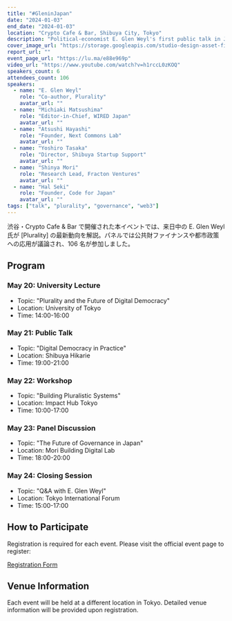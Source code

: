 ```yaml
---
title: "#GleninJapan"
date: "2024-01-03"
end_date: "2024-01-03"
location: "Crypto Cafe & Bar, Shibuya City, Tokyo"
description: "Political-economist E. Glen Weyl's first public talk in Japan.  A lightning-talk session and a moderated panel with thought-leaders from WIRED Japan, Next Commons Lab, and Shibuya Ward explored how the [Plurality] paradigm can reshape technology and governance."
cover_image_url: "https://storage.googleapis.com/studio-design-asset-files/projects/xNWYn73XOl/s-1200x900_v-fms_webp_0e7c49d6-d599-4b28-abc5-c3a396b41013_small.webp"
report_url: ""
event_page_url: "https://lu.ma/e88e969p"
video_url: "https://www.youtube.com/watch?v=h1rccL0zKOQ"
speakers_count: 6
attendees_count: 106
speakers:
  - name: "E. Glen Weyl"
    role: "Co-author, Plurality"
    avatar_url: ""
  - name: "Michiaki Matsushima"
    role: "Editor-in-Chief, WIRED Japan"
    avatar_url: ""
  - name: "Atsushi Hayashi"
    role: "Founder, Next Commons Lab"
    avatar_url: ""
  - name: "Yoshiro Tasaka"
    role: "Director, Shibuya Startup Support"
    avatar_url: ""
  - name: "Shinya Mori"
    role: "Research Lead, Fracton Ventures"
    avatar_url: ""
  - name: "Hal Seki"
    role: "Founder, Code for Japan"
    avatar_url: ""
tags: ["talk", "plurality", "governance", "web3"]
---
```


渋谷・Crypto Cafe & Bar で開催された本イベントでは、来日中の E. Glen Weyl 氏が [Plurality] の最新動向を解説。パネルでは公共財ファイナンスや都市政策への応用が議論され、106 名が参加しました。

## Program

### May 20: University Lecture

- Topic: "Plurality and the Future of Digital Democracy"
- Location: University of Tokyo
- Time: 14:00-16:00

### May 21: Public Talk

- Topic: "Digital Democracy in Practice"
- Location: Shibuya Hikarie
- Time: 19:00-21:00

### May 22: Workshop

- Topic: "Building Pluralistic Systems"
- Location: Impact Hub Tokyo
- Time: 10:00-17:00

### May 23: Panel Discussion

- Topic: "The Future of Governance in Japan"
- Location: Mori Building Digital Lab
- Time: 18:00-20:00

### May 24: Closing Session

- Topic: "Q&A with E. Glen Weyl"
- Location: Tokyo International Forum
- Time: 15:00-17:00

## How to Participate

Registration is required for each event. Please visit the official event page to register:

[Registration Form](https://plurality.net/glen-in-japan-2024)

## Venue Information

Each event will be held at a different location in Tokyo. Detailed venue information will be provided upon registration.
